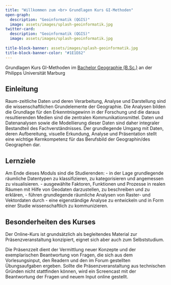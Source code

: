 ```yaml
---
title: "Willkommen zum <br> Grundlagen Kurs GI-Methoden"
open-graph:
  description: "Geoinformatik (QGIS)"
  image: assets/images/splash-geoinformatik.jpg
twitter-card:
  description: "Geoinformatik (QGIS)"
  image: assets/images/splash-geoinformatik.jpg
  
title-block-banner: assets/images/splash-geoinformatik.jpg
title-block-banner-color: "#1E1E62"
---
```


```{=html}
<style>
  body {
  background-image: url("");
  background-size: cover;
  background-repeat: no-repeat;
}
  
</style>
```

Grundlagen Kurs GI-Methoden im [Bachelor Geographie (B.Sc.)](https://www.uni-marburg.de/de/fb19/studium/studiengaenge/bsc_geographie) an der Philipps Universität Marburg


## Einleitung
Raum-zeitliche Daten und deren Verarbeitung, Analyse und Darstellung sind die wissenschaftlichen Grundelemente der Geographie. Die Analysen bilden die Grundlage für den Erkenntnisgewinn in der Forschung und die daraus resultierenden Medien sind die zentralen Kommunikationsmittel. Daten und Datenanalysen sowie die Modellierung dieser Daten sind daher integraler Bestandteil des Fachverständnisses. Der grundlegende Umgang mit Daten, deren Aufbereitung, visuelle Erkundung, Analyse und Präsentation stellt eine wichtige Kernkompetenz für das Berufsbild der Geographin/des Geographen dar.

## Lernziele
Am Ende dieses Moduls sind die Studierenden:
- in der Lage grundlegende räumliche Datentypen zu klassifizieren, zu kategorisieren und angemessen zu visualisieren.
- ausgewählte Faktoren, Funktionen und Prozesse in realen Räumen mit Hilfe von Geodaten darzustellen, zu beschreiben und zu erklären,
- führen grundlegende räumliche Analysen von Raster- und Vektordaten durch
- eine eigenständige Analyse zu entwickeln und in Form einer Studie wissenschaftlich zu kommunizieren.


## Besonderheiten des Kurses
Der Online-Kurs ist grundsätzlich als begleitendes Material zur Präsenzveranstaltung konzipiert, eignet sich aber auch zum Selbststudium.

Die Präsenzzeit dient der Vermittlung neuer Konzepte und der exemplarischen Beantwortung von Fragen, die sich aus dem Vorlesungsinput, den Readern und den im Forum gestellten Übungsaufgaben ergeben. Sollte die Präsenzveranstaltung aus technischen Gründen nicht stattfinden können, wird ein Screencast mit der Beantwortung der Fragen und neuem Input online gestellt.